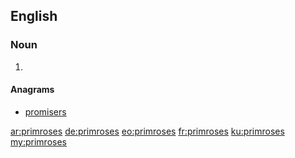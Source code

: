 ==English==

===Noun===
{{head|en|plural}}

# {{plural of|primrose|lang=en}}

====Anagrams====
* [[promisers]]

[[ar:primroses]]
[[de:primroses]]
[[eo:primroses]]
[[fr:primroses]]
[[ku:primroses]]
[[my:primroses]]